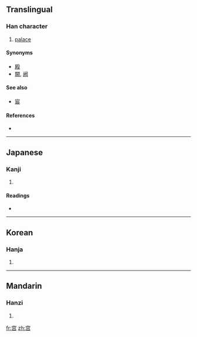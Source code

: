 {{also|宮}}
==Translingual==

===Han character===
{{Han char|rn=40|rad=宀|as=06|sn=9|four=|canj=十口口 (JRR)}}

# [[palace]]

====Synonyms====
* [[殿]]
* [[闕]], [[阙]]

====See also====
* [[宸]]

====References====
* {{Han ref|kx=0285.101|hdz=20926.030|uh=5BAB|ud=23467}}

----

==Japanese==

===Kanji===
{{ja-kanji|grade=|rs=宀06}}

# {{defn|Japanese}}

====Readings====
* {{ja-readings|on=[[きゅう]] (kyū), [[ぐう]] (gū)|kun=[[みや]] (miya), [[いえ]] (ie)}}

----

==Korean==

===Hanja===
{{ko-hanja|hangeul=궁|rv=gung|mr=kung}}

# {{defn|Korean}}

----

==Mandarin==

===Hanzi===
{{cmn-hanzi|tra=宮|pin=[[gōng]] ([[gong1]])|wg=kung<sup>1</sup>}}

# {{defn|Mandarin}}

[[fr:宫]]
[[zh:宫]]